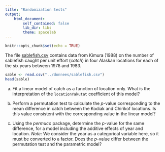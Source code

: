 ```yaml
---
title: "Randomization tests"
output:
    html_document:
        self_contained: false
        lib_dir: libs
        theme: spacelab
---
```

    
```r
knitr::opts_chunk$set(echo = TRUE)
```

The file [sablefish.csv](../donnees/sablefish.csv) contains data from Kimura (1988) on the number of sablefish caught per unit effort (*catch*) in four Alaskan locations for each of the six years between 1978 and 1983.

```r
sable <- read.csv("../donnees/sablefish.csv")
head(sable)
```

a) Fit a linear model of catch as a function of location only. What is the interpretation of the `locationYakutat` coefficient of this model?

b) Perform a permutation test to calculate the $p$-value corresponding to the mean difference in catch between the Kodiak and Chirikof locations. Is this value consistent with the corresponding value in the linear model?

c) Using the *permuco* package, determine the $p$-value for the same difference, for a model including the additive effects of year and location. *Note*: We consider the year as a categorical variable here, so it must be converted to a factor. Does the $p$-value differ between the permutation test and the parametric model?
